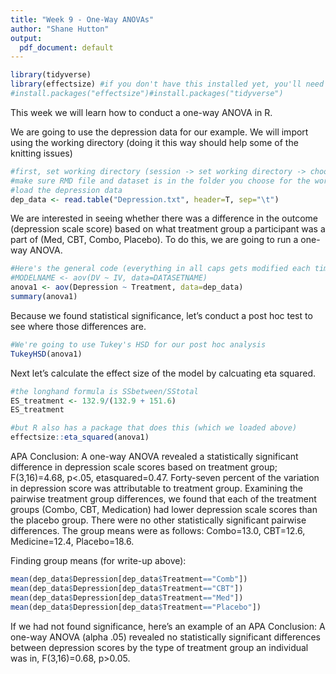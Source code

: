 ---
title: "Week 9 - One-Way ANOVAs"
author: "Shane Hutton"
output:
  pdf_document: default
---
  
```{r}
library(tidyverse)
library(effectsize) #if you don't have this installed yet, you'll need to install it
#install.packages("effectsize")#install.packages("tidyverse")
```

This week we will learn how to conduct a one-way ANOVA in R. 

We are going to use the depression data for our example. We will import using the 
working directory (doing it this way should help some of the knitting issues)
```{r}
#first, set working directory (session -> set working directory -> choose directory)
#make sure RMD file and dataset is in the folder you choose for the working directory
#load the depression data
dep_data <- read.table("Depression.txt", header=T, sep="\t")
```

We are interested in seeing whether there was a difference in the outcome (depression scale score) based on what treatment group a participant was a part of (Med, CBT, Combo, Placebo). To do this, we are going to run a one-way ANOVA. 
```{r}
#Here's the general code (everything in all caps gets modified each time you run it)
#MODELNAME <- aov(DV ~ IV, data=DATASETNAME)
anova1 <- aov(Depression ~ Treatment, data=dep_data)
summary(anova1)
```
Because we found statistical significance, let's conduct a post hoc test to see where those differences are. 

```{r}
#We're going to use Tukey's HSD for our post hoc analysis
TukeyHSD(anova1)
```

Next let's calculate the effect size of the model by calcuating eta squared.
```{r}
#the longhand formula is SSbetween/SStotal
ES_treatment <- 132.9/(132.9 + 151.6)
ES_treatment

#but R also has a package that does this (which we loaded above)
effectsize::eta_squared(anova1)
```

APA Conclusion: A one-way ANOVA revealed a statistically significant difference in depression scale scores based on treatment group; F(3,16)=4.68, p<.05, etasquared=0.47. Forty-seven percent of the variation in depression score was attributable to treatment group. Examining the pairwise treatment group differences, we found that each of the treatment groups (Combo, CBT, Medication) had lower depression scale scores than the placebo group. There were no other statistically significant pairwise differences. The group means were as follows: Combo=13.0, CBT=12.6, Medicine=12.4, Placebo=18.6.  


Finding group means (for write-up above):
```{r}
mean(dep_data$Depression[dep_data$Treatment=="Comb"])
mean(dep_data$Depression[dep_data$Treatment=="CBT"])
mean(dep_data$Depression[dep_data$Treatment=="Med"])
mean(dep_data$Depression[dep_data$Treatment=="Placebo"])
```


If we had not found significance, here's an example of an APA Conclusion: 
A one-way ANOVA (alpha .05) revealed no statistically significant differences between depression scores by the type of treatment group an individual was in, F(3,16)=0.68, p>0.05.



